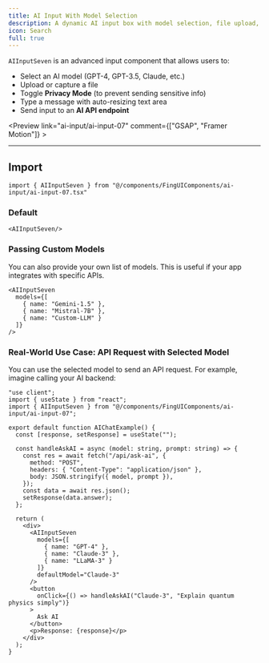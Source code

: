 ```yaml
---
title: AI Input With Model Selection
description: A dynamic AI input box with model selection, file upload, privacy toggle, and API integration.
icon: Search
full: true
---
```


`AIInputSeven` is an advanced input component that allows users to:  
- Select an AI model (GPT-4, GPT-3.5, Claude, etc.)  
- Upload or capture a file  
- Toggle **Privacy Mode** (to prevent sending sensitive info)  
- Type a message with auto-resizing text area  
- Send input to an **AI API endpoint**  



<Preview link="ai-input/ai-input-07" comment={["GSAP", "Framer Motion"]} >
<AIInputSeven/>
</Preview>

--- 

## Import 
```tsx
import { AIInputSeven } from "@/components/FingUIComponents/ai-input/ai-input-07.tsx"
```

### Default
```tsx
<AIInputSeven/>
```

### Passing Custom Models

You can also provide your own list of models. This is useful if your app integrates with specific APIs.
```tsx
<AIInputSeven
  models={[
    { name: "Gemini-1.5" },
    { name: "Mistral-7B" },
    { name: "Custom-LLM" }
  ]}
/>
```

### Real-World Use Case: API Request with Selected Model

You can use the selected model to send an API request.
For example, imagine calling your AI backend:

```tsx
"use client";
import { useState } from "react";
import { AIInputSeven } from "@/components/FingUIComponents/ai-input/ai-input-07";

export default function AIChatExample() {
  const [response, setResponse] = useState("");

  const handleAskAI = async (model: string, prompt: string) => {
    const res = await fetch("/api/ask-ai", {
      method: "POST",
      headers: { "Content-Type": "application/json" },
      body: JSON.stringify({ model, prompt }),
    });
    const data = await res.json();
    setResponse(data.answer);
  };

  return (
    <div>
      <AIInputSeven
        models={[
          { name: "GPT-4" },
          { name: "Claude-3" },
          { name: "LLaMA-3" }
        ]}
        defaultModel="Claude-3"
      />
      <button
        onClick={() => handleAskAI("Claude-3", "Explain quantum physics simply")}
      >
        Ask AI
      </button>
      <p>Response: {response}</p>
    </div>
  );
}
```